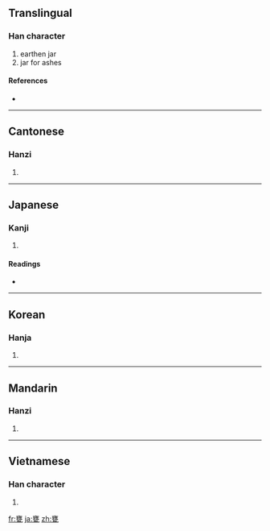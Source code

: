 ==Translingual==

===Han character===
{{Han char|rn=98|rad=瓦|as=13|sn=18|four=0071<sub>7</sub>|canj=卜女土弓 (YVGN)}}

# earthen jar
# jar for ashes

====References====
* {{Han ref|kx=0752.250|dkj=21617|dj=1160.080|hdz=21433.050|uh=7515|ud=29973|bh=C27C|bd=49788}}

----

==Cantonese==

===Hanzi===
{{yue-hanzi|jyut=|y=ong3, ung3}}

# {{defn|Cantonese|sort=瓦13}}

----

==Japanese==

===Kanji===
{{ja-kanji|grade=|rs=瓦13}}

# {{defn|Japanese|sort=瓦13}}

====Readings====
* {{ja-readings|on=[[おう]] (ō)|kun=[[かめ]] (kame), [[みか]] (mika)}}

----

==Korean==

===Hanja===
{{ko-hanja|hangeul=옹|eumhun=|rv=ong|mr=ong|y=ong}}

# {{defn|Korean|sort=瓦13}}

----

==Mandarin==

===Hanzi===
{{cmn-hanzi|pin=[[wèng]] ([[weng4]])|wg=weng<sup>4</sup>}}

# {{defn|Mandarin|sort=瓦13}}

----

==Vietnamese==

===Han character===
{{vi-hantu|[[úng]], [[ống]], [[ổng]]|rs=瓦13}}

# {{defn|Vietnamese|sort=瓦13}}

[[fr:甕]]
[[ja:甕]]
[[zh:甕]]